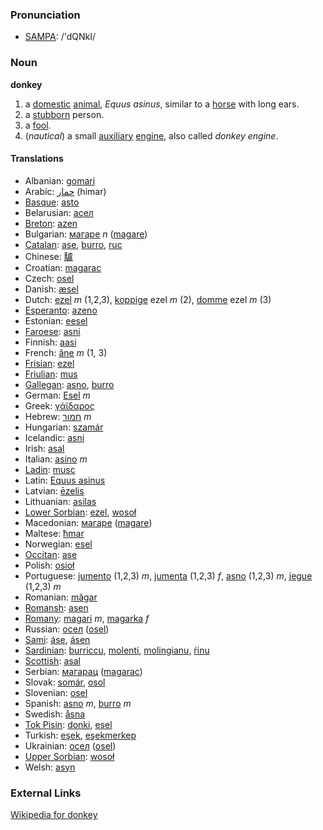 === Pronunciation ===
*[[w:SAMPA|SAMPA]]: /'dQNkI/

=== Noun ===
'''donkey'''

# a [[domestic]] [[animal]], ''Equus asinus'', similar to a [[horse]] with long ears.
# a [[stubborn]] person.
# a [[fool]].
# (''nautical'') a small [[auxiliary]] [[engine]], also called ''donkey engine''.

==== Translations ====

*Albanian: [[gomari]]
*Arabic: [[حمار]] (himar)
*[[Basque]]: [[asto]]
*Belarusian: [[асел]]
*[[Breton]]: [[azen]]
*Bulgarian: [[магаре]] ''n'' ([[magare]])
*[[Catalan]]: [[ase]], [[burro]], [[ruc]]
*Chinese: [[驢]]
*Croatian: [[magarac]]
*Czech: [[osel]]
*Danish: [[æsel]]
*Dutch: [[ezel]] ''m'' (1,2,3), [[koppige]] ezel ''m'' (2), [[domme]] ezel ''m'' (3)
*[[Esperanto]]: [[azeno]]
*Estonian: [[eesel]]
*[[Faroese]]: [[asni]]
*Finnish: [[aasi]]
*French: [[âne]] ''m'' (1, 3)
*[[Frisian]]: [[ezel]]
*[[Friulian]]: [[mus]]
*[[Gallegan]]: [[asno]], [[burro]]
*German: [[Esel]] ''m''
*Greek: [[γάϊδαρος]]
*Hebrew: [[חמור]] ''m''
*Hungarian: [[szamár]]
*Icelandic: [[asni]]
*Irish: [[asal]]
*Italian: [[asino]] ''m''
*[[Ladin]]: [[musc]]
*Latin: [[Equus asinus]]
*Latvian: [[ēzelis]]
*Lithuanian: [[asilas]]
*[[Lower Sorbian]]: [[ezel]], [[wosoł]]
*Macedonian: [[магаре]] ([[magare]])
*Maltese: [[ħmar]]
*Norwegian: [[esel]]
*[[Occitan]]: [[ase]]
*Polish: [[osioł]]
*Portuguese: [[jumento]] (1,2,3) ''m'', [[jumenta]] (1,2,3) ''f'', [[asno]] (1,2,3) ''m'', [[jegue]] (1,2,3) ''m''
*Romanian: [[măgar]]
*[[Romansh]]: [[asen]]
*[[Romany]]: [[magari]] ''m'', [[magarka]] ''f''
*Russian: [[осел]] ([[osel]]) '' ''
*[[Sami]]: [[áse]], [[ásen]]
*[[Sardinian]]: [[burriccu]], [[molenti]], [[molingianu]], [[ŕinu]]
*[[Scottish]]: [[asal]]
*Serbian: [[магарац]] ([[magarac]])
*Slovak: [[somár]], [[osol]]
*Slovenian: [[osel]]
*Spanish: [[asno]] ''m'', [[burro]] ''m''
*Swedish: [[åsna]]
*[[Tok Pisin]]: [[donki]], [[esel]]
*Turkish: [[eşek]], [[eşekmerkep]]
*Ukrainian: [[осел]] ([[osel]])
*[[Upper Sorbian]]: [[wosoł]]
*Welsh: [[asyn]]

===External Links===
[[en:donkey|Wikipedia for donkey]]